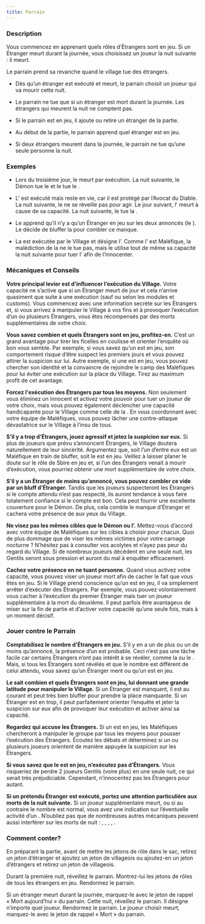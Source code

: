 ```yaml
---
title: Parrain
---
```



<Role PARRAIN header />

### Description

Vous commencez en apprenant quels rôles d’Étrangers sont en jeu. Si un Étranger meurt durant la journée, vous choisissez un joueur la nuit suivante : il meurt.

Le parrain prend sa revanche quand le village tue des étrangers.

-    Dès qu’un étranger est exécuté et meurt, le parrain choisit un joueur qui va mourir cette nuit.

-    Le parrain ne tue que si un étranger est mort durant la journée. Les étrangers qui meurent la nuit ne comptent pas.

-    Si le parrain est en jeu, il ajoute ou retire un étranger de la partie.

-    Au début de la partie, le parrain apprend quel étranger est en jeu.

-    Si deux étrangers meurent dans la journée, le parrain ne tue qu’une seule personne la nuit.

### Exemples

- Lors du troisième jour, le <Role LUNATIQUE /> meurt par exécution. La nuit suivante, le Démon tue le <Role MENESTREL /> et le <Role PARRAIN /> tue le <Role PACIFISTE />.

- L'<Role INVENTEUR /> est exécuté mais reste en vie, car il est protégé par l’Avocat du Diable. La nuit suivante, le <Role PARRAIN /> ne se réveille pas pour agir. Le jour suivant, l'<Role INVENTEUR /> meurt à cause de sa capacité. La nuit suivante, le <Role PARRAIN /> tue la <Role COMMERE />.

- Le <Role PARRAIN /> apprend qu’il n’y a qu’un Étranger en jeu sur les deux annoncés (le <Role LUNATIQUE />). Le <Role PARRAIN /> décide de bluffer la <Role GITANE /> pour combler ce manque.

- La <Role GITANE /> est exécutée par le Village et désigne l’<Role ASSASSIN />. Comme l’<Role ASSASSIN /> est Maléfique, la malédiction de la <Role GITANE /> ne le tue pas, mais le <Role PARRAIN /> utilise tout de même sa capacité la nuit suivante pour tuer l’<Role ASSASSIN /> afin de l’innocenter.

### Mécaniques et Conseils

**Votre principal levier est d’influencer l’exécution du Village.** Votre capacité ne s’active que si un Étranger meurt de jour et cela n’arrive quasiment que suite à une exécution (sauf <Role INVENTEUR /> ou <Role SORCIERE /> selon les modules et customs). Vous commencez avec une information secrète sur les Étrangers et, si vous arrivez à manipuler le Village à vos fins et à provoquer l’exécution d’un ou plusieurs Étrangers, vous êtes récompensés par des morts supplémentaires de votre choix.

**Vous savez combien et quels Étrangers sont en jeu, profitez-en.** C’est un grand avantage pour tirer les ficelles en coulisse et orienter l’enquête où bon vous semble. Par exemple, si vous savez qu’un <Role LUNATIQUE /> est en jeu, son comportement risque d’être suspect les premiers jours et vous pouvez attirer la suspicion sur lui. Autre exemple, si une <Role BRUTE /> est en jeu, vous pouvez chercher son identité et la convaincre de rejoindre le camp des Maléfiques pour lui éviter une exécution sur la place du Village. Tirez au maximum profit de cet avantage.

**Forcez l'exécution des Étrangers par tous les moyens.** Non seulement vous éliminez un innocent et activez votre pouvoir pour tuer un joueur de votre choix, mais vous pouvez également déclencher une capacité handicapante pour le Village comme celle de la <Role GITANE />. En vous coordonnant avec votre équipe de Maléfiques, vous pouvez lâcher une contre-attaque dévastatrice sur le Village à l’insu de tous.

**S’il y a trop d’Étrangers, jouez agressif et jetez la suspicion sur eux.** Si plus de joueurs que prévu s’annoncent Étrangers, le Village doutera naturellement de leur sincérité. Argumentez que, soit l’un d’entre eux est un Maléfique en train de bluffer, soit le <Role PARRAIN /> est en jeu. Veillez à laisser planer le doute sur le rôle de Sbire en jeu et, si l’un des Étrangers venait à mourir d’exécution, vous pourriez obtenir une mort supplémentaire de votre choix.

**S’il y a un Étranger de moins qu’annoncé, vous pouvez combler ce vide par un bluff d’Étranger.** Tandis que les joueurs suspecteront les Étrangers si le compte attendu n’est pas respecté, ils auront tendance à vous faire totalement confiance si le compte est bon. Cela peut fournir une excellente couverture pour le Démon. De plus, cela comble le manque d’Étranger et cachera votre présence de <Role PARRAIN /> aux yeux du Village.

**Ne visez pas les mêmes cibles que le Démon ou l’<Role ASSASSIN />.** Mettez-vous d’accord avec votre équipe de Maléfiques sur les cibles à choisir pour chacun. Quoi de plus dommage que de viser les mêmes victimes pour votre carnage nocturne ? N’hésitez pas à consulter vos acolytes et n’ayez pas peur du regard du Village. Si de nombreux joueurs décèdent en une seule nuit, les Gentils seront sous pression et auront du mal à enquêter efficacement.

**Cachez votre présence en ne tuant personne.** Quand vous activez votre capacité, vous pouvez viser un joueur mort afin de cacher le fait que vous êtes en jeu. Si le Village prend conscience qu’un <Role PARRAIN /> est en jeu, il va simplement arrêter d’exécuter des Étrangers. Par exemple, vous pouvez volontairement vous cacher à l’exécution du premier Étranger mais tuer un joueur supplémentaire à la mort du deuxième. Il peut parfois être avantageux de miser sur la fin de partie et d’activer votre capacité qu’une seule fois, mais à un moment décisif.

### Jouer contre le Parrain

**Comptabilisez le nombre d'Étrangers en jeu.** S’il y en a un de plus ou un de moins qu’annoncé, la présence d’un <Role PARRAIN /> est probable. Ceci n’est pas une tâche facile car certains Étrangers n’ont pas intérêt à se révéler, comme la <Role BRUTE /> ou le <Role LUNATIQUE />. Mais, si tous les Étrangers sont révélés et que le nombre est différent de celui attendu, vous savez qu’un Étranger ment ou qu’un <Role PARRAIN /> est en jeu.

**Le <Role PARRAIN /> sait combien et quels Étrangers sont en jeu, lui donnant une grande latitude pour manipuler le Village.** Si un Étranger est manquant, il est au courant et peut très bien bluffer pour prendre la place manquante. Si un Étranger est en trop, il peut parfaitement orienter l’enquête et jeter la suspicion sur eux afin de provoquer leur exécution et activer ainsi sa capacité.

**Regardez qui accuse les Étrangers.** Si un <Role PARRAIN /> est en jeu, les Maléfiques chercheront à manipuler le groupe par tous les moyens pour pousser l’exécution des Étrangers. Écoutez les débats et déterminez si un ou plusieurs joueurs orientent de manière appuyée la suspicion sur les Étrangers.

**Si vous savez que le <Role PARRAIN /> est en jeu, n’exécutez pas d’Étrangers.** Vous risqueriez de perdre 2 joueurs Gentils (voire plus) en une seule nuit, ce qui serait très préjudiciable. Cependant, n’innocentez pas les Étrangers pour autant.

**Si un prétendu Étranger est exécuté, portez une attention particulière aux morts de la nuit suivante.** Si un joueur supplémentaire meurt, ou si au contraire le nombre est normal, vous avez une indication sur l’éventuelle activité d’un <Role PARRAIN />. N’oubliez pas que de nombreuses autres mécaniques peuvent aussi interférer sur les morts de nuit : <Role MAMIE />, <Role PARIEUR />, <Role COMMERE />, <Role INVENTEUR />, <Role ASSASSIN />.

### Comment conter?

En préparant la partie, avant de mettre les jetons de rôle dans le sac, retirez un jeton d’étranger et ajoutez un jeton de villageois ou ajoutez-en un jeton d’étrangers et retirez un jeton de villageois.

Durant la première nuit, réveillez le parrain. Montrez-lui les jetons de rôles de tous les étrangers en jeu. Rendormez le parrain.

Si un étranger meurt durant la journée, marquez-le avec le jeton de rappel « Mort aujourd’hui » du parrain. Cette nuit, réveillez le parrain. Il désigne n’importe quel joueur. Rendormez le parrain. Le joueur choisir meurt, marquez-le avec le jeton de rappel « Mort » du parrain.